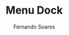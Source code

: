 ---
title: Menu Dock
author: Fernando Soares
description: Menu Dock.
isDraft: false
tags: ["UI"]
publishDate: "2024-09-26 17:41"
cover: /public/uploads/images/portfolio/labs/menu-dock.webp
type: UI
---